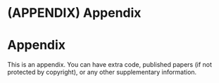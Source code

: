# (APPENDIX) Appendix {-}

# Appendix {#a-appendix}

This is an appendix.
You can have extra code, published papers (if not protected by copyright), or any other supplementary information.
